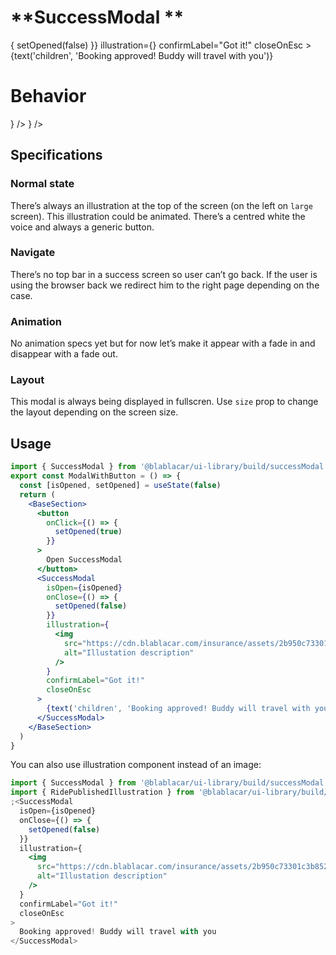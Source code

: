 

<Meta title="Screens/SuccessModal" />

# **SuccessModal **

<Canvas>
  <Story name="Default">
     <SuccessModal
        isOpen={true}
        onClose={() => {
          setOpened(false)
        }}
        illustration={<RidePublishedIllustration />}
        confirmLabel="Got it!"
        closeOnEsc
      >
        {text('children', 'Booking approved! Buddy will travel with you')}
      </SuccessModal>
  </Story>
</Canvas>

# **Behavior**

<Canvas>
  <Story name="with a HTML image">
    <ModalWithButton
      illustration={
        <img
          src="https://cdn.blablacar.com/insurance/assets/2b950c73301c3b8526772644de550035.svg"
          alt="Illustation description"
        />
      }
    />
  </Story>
  <Story name="with an illustration">
    <ModalWithButton illustration={<RidePublishedIllustration />} />
  </Story>
</Canvas>



## Specifications

### Normal state

There’s always an illustration at the top of the screen (on the left on `large` screen).
This illustration could be animated.
There’s a centred white the voice and always a generic button.

### Navigate

There’s no top bar in a success screen so user can’t go back. If the user is using the browser back we redirect him to the right page depending on the case.

### Animation

No animation specs yet but for now let’s make it appear with a fade in and disappear with a fade out.

### Layout

This modal is always being displayed in fullscren. Use `size` prop to change the layout depending on the screen size.

## Usage

```jsx
import { SuccessModal } from '@blablacar/ui-library/build/successModal'
export const ModalWithButton = () => {
  const [isOpened, setOpened] = useState(false)
  return (
    <BaseSection>
      <button
        onClick={() => {
          setOpened(true)
        }}
      >
        Open SuccessModal
      </button>
      <SuccessModal
        isOpen={isOpened}
        onClose={() => {
          setOpened(false)
        }}
        illustration={
          <img
            src="https://cdn.blablacar.com/insurance/assets/2b950c73301c3b8526772644de550035.svg"
            alt="Illustation description"
          />
        }
        confirmLabel="Got it!"
        closeOnEsc
      >
        {text('children', 'Booking approved! Buddy will travel with you')}
      </SuccessModal>
    </BaseSection>
  )
}
```

You can also use illustration component instead of an image:

```jsx
import { SuccessModal } from '@blablacar/ui-library/build/successModal'
import { RidePublishedIllustration } from '@blablacar/ui-library/build/illustration/ridePublished'
;<SuccessModal
  isOpen={isOpened}
  onClose={() => {
    setOpened(false)
  }}
  illustration={
    <img
      src="https://cdn.blablacar.com/insurance/assets/2b950c73301c3b8526772644de550035.svg"
      alt="Illustation description"
    />
  }
  confirmLabel="Got it!"
  closeOnEsc
>
  Booking approved! Buddy will travel with you
</SuccessModal>
```

<ArgsTable of={SuccessModal} />
